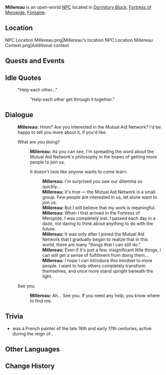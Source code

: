 {{Meta
<!-- Remove this template after adding the missing info -->
|missing_NPC_profile  = yes
}}
{{Character Infobox
|type             = Open-World NPC
|image            = NPC Millereau.png
|realname         = <!-- Optional, if different from in-game name -->
|deceased         = <!-- Past (for deceased prior to events of the game) or free response -->
|region           = Fontaine
|location         = Fontaine
|affiliation      = Mutual Aid Network
|title            = Mutual Aid Network Advertiser

|ancestry         = <!-- Clan/family -->
|father           = 
|mother           = 
|spouse           = 
|sibling          = 
|child            = 
|relative         = 

|voiceEN          = 
|voiceCN          = 
|voiceJP          = 
|voiceKR          = 
|dialoguereward   = 
}}
'''Millereau''' is an open-world [[NPC]] located in [[Dormitory Block]], [[Fortress of Meropide]], [[Fontaine]].

==Location==
<gallery>
NPC Location Millereau.png|Millereau's location
NPC Location Millereau Context.png|Additional context
</gallery>
<!--
==Profile==
''(To be added.)''

===Personality===
''(To be added.)''

===Appearance===
''(To be added.)''
-->
==Quests and Events==
{{Quests and Events}}

==Idle Quotes==
{{Dialogue Start}}
: {{DIcon|Idle}} "Help each other..."<!-- yes, the quotation marks are in the speech bubble -->
:: {{A|VO Millereau 01.ogg}} "Help each other get through it together."
{{Dialogue End}}

==Dialogue==
{{Dialogue Start}}
:'''Millereau:''' Hmm? Are you interested in the Mutual Aid Network? I'd be happy to tell you more about it, if you'd like.
:{{DIcon}} What are you doing?
::'''Millereau:''' As you can see, I'm spreading the word about the Mutual Aid Network's philosophy in the hopes of getting more people to join us.
::{{DIcon}} It doesn't look like anyone wants to come learn.
:::'''Millereau:''' I'm surprised you saw our dilemma so quickly...
:::'''Millereau:''' It's true &mdash; the Mutual Aid Network is a small group. Few people are interested in us, let alone want to join us.
:::'''Millereau:''' But I still believe that my work is meaningful.
:::'''Millereau:''' When I first arrived in the Fortress of Meropide, I was completely lost. I passed each day in a daze, not daring to think about anything to do with the future.
:::'''Millereau:''' It was only after I joined the Mutual Aid Network that I gradually began to realize that in this world, there are many "things that I can still do."
:::'''Millereau:''' Even if it's just a few, insignificant little things, I can still get a sense of fulfillment from doing them...
:::'''Millereau:''' I hope I can introduce this mindset to more people. I want to help others completely transform themselves, and once more stand upright beneath the light.
:{{DIcon}} See you.
::'''Millereau:''' Ah... See you. If you need any help, you know where to find me.
{{Dialogue End}}
<!--
==Event Dialogue==
===Event Name===
{{Dialogue Start}}
:'''{{subst:PAGENAME}}:'''
{{Dialogue End}}
-->
==Trivia==
*{{w|Philippe Millereau}} was a French {{w|Mannerism|Mannerist}} painter of the late 16th and early 17th centuries, active during the reign of {{w|Henry IV of France|Henri IV}}.

==Other Languages==
{{Other Languages|default_hidden=1
|en      = Millereau
|zhs     = 米勒洛
|zhs_rm  = Mǐlèluò
|zht     = 米勒洛
|zht_rm  = Mǐlèluò
|ja      = ミロー
|ja_rm   = Miroo
|ko      = 밀레로
|es      = Millereau
|fr      = Millereau
|ru      = Миллерё
|th      = Millereau
|vi      = Millereau
|de      = Millereau
|id      = Millereau
|pt      = Millereau
|tr      = Millereau
|it      = Millereau
}}

==Change History==
{{Change History|4.1}}
<!--
==References==
{{Reflist}}-->